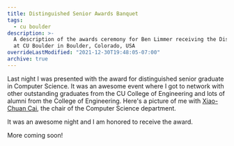 ```yaml
---
title: Distinguished Senior Awards Banquet
tags:
  - cu boulder
description: >-
  A description of the awards ceremony for Ben Limmer receiving the Distinguished Senior Graduate for Computer Science
  at CU Boulder in Boulder, Colorado, USA
overrideLastModified: "2021-12-30T19:48:05-07:00"
archive: true
---
```



Last night I was presented with the award for distinguished senior graduate in Computer Science. It was an awesome event
where I got to network with other outstanding graduates from the CU College of Engineering and lots of alumni from the
College of Engineering. Here's a picture of me with [Xiao-Chuan Cai](https://www.colorado.edu/faculty/cai/), the chair
of the Computer Science department.

<MdxImage
  src={DistinguisedSenior}
  alt="Picture of Ben Limmer and Xiao-Chuan Cai, head of the CU Boulder Computer Science Department"
/>

It was an awesome night and I am honored to receive the award.

More coming soon!
